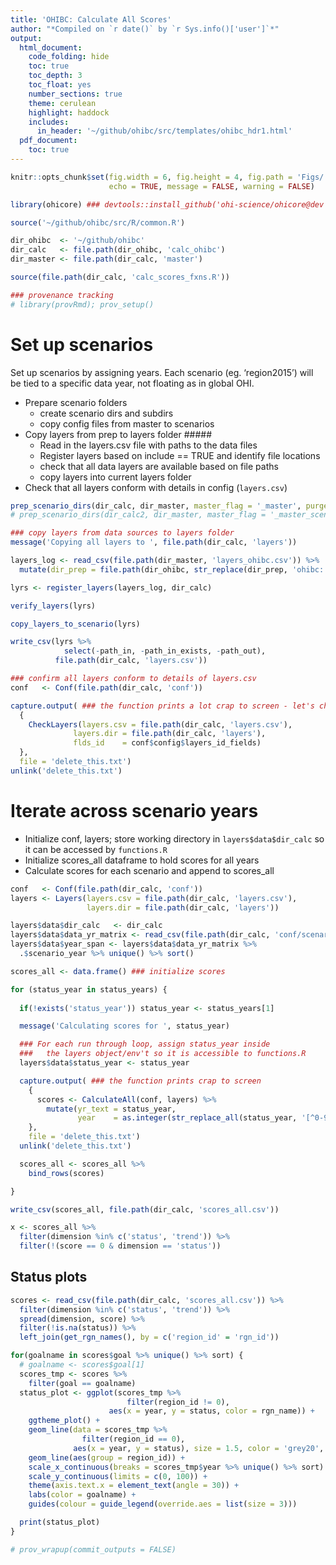 ```yaml
---
title: 'OHIBC: Calculate All Scores'
author: "*Compiled on `r date()` by `r Sys.info()['user']`*"
output:
  html_document:
    code_folding: hide
    toc: true
    toc_depth: 3
    toc_float: yes
    number_sections: true
    theme: cerulean
    highlight: haddock
    includes:
      in_header: '~/github/ohibc/src/templates/ohibc_hdr1.html'
  pdf_document:
    toc: true
---
```


``` r

knitr::opts_chunk$set(fig.width = 6, fig.height = 4, fig.path = 'Figs/',
                      echo = TRUE, message = FALSE, warning = FALSE)

library(ohicore) ### devtools::install_github('ohi-science/ohicore@dev')

source('~/github/ohibc/src/R/common.R')

dir_ohibc  <- '~/github/ohibc'
dir_calc   <- file.path(dir_ohibc, 'calc_ohibc')
dir_master <- file.path(dir_calc, 'master')

source(file.path(dir_calc, 'calc_scores_fxns.R'))

### provenance tracking
# library(provRmd); prov_setup()

```


# Set up scenarios

Set up scenarios by assigning years.  Each scenario (eg. 'region2015') will be tied to a specific data year, not floating as in global OHI.

* Prepare scenario folders
  * create scenario dirs and subdirs
  * copy config files from master to scenarios
* Copy layers from prep to layers folder #####
  * Read in the layers.csv file with paths to the data files
  * Register layers based on include == TRUE and identify file locations
  * check that all data layers are available based on file paths
  * copy layers into current layers folder
* Check that all layers conform with details in config (`layers.csv`)

``` r

prep_scenario_dirs(dir_calc, dir_master, master_flag = '_master', purge = TRUE)
# prep_scenario_dirs(dir_calc2, dir_master, master_flag = '_master_scenario2', purge = TRUE)

### copy layers from data sources to layers folder
message('Copying all layers to ', file.path(dir_calc, 'layers'))

layers_log <- read_csv(file.path(dir_master, 'layers_ohibc.csv')) %>%
  mutate(dir_prep = file.path(dir_ohibc, str_replace(dir_prep, 'ohibc:', '')))

lyrs <- register_layers(layers_log, dir_calc)

verify_layers(lyrs)

copy_layers_to_scenario(lyrs)

write_csv(lyrs %>% 
            select(-path_in, -path_in_exists, -path_out),
          file.path(dir_calc, 'layers.csv'))

### confirm all layers conform to details of layers.csv
conf   <- Conf(file.path(dir_calc, 'conf'))

capture.output( ### the function prints a lot crap to screen - let's change those to messages please!
  {
    CheckLayers(layers.csv = file.path(dir_calc, 'layers.csv'),
              layers.dir = file.path(dir_calc, 'layers'),
              flds_id    = conf$config$layers_id_fields)
  },
  file = 'delete_this.txt')
unlink('delete_this.txt')

```


# Iterate across scenario years

* Initialize conf, layers; store working directory in `layers$data$dir_calc` so it can be accessed by `functions.R`
* Initialize scores_all dataframe to hold scores for all years
* Calculate scores for each scenario and append to scores_all

``` r

conf   <- Conf(file.path(dir_calc, 'conf'))
layers <- Layers(layers.csv = file.path(dir_calc, 'layers.csv'),
                 layers.dir = file.path(dir_calc, 'layers'))

layers$data$dir_calc   <- dir_calc
layers$data$data_yr_matrix <- read_csv(file.path(dir_calc, 'conf/scenario_data_years.csv'))
layers$data$year_span <- layers$data$data_yr_matrix %>%
  .$scenario_year %>% unique() %>% sort()

```

``` r

scores_all <- data.frame() ### initialize scores

for (status_year in status_years) {
  
  if(!exists('status_year')) status_year <- status_years[1]

  message('Calculating scores for ', status_year)

  ### For each run through loop, assign status_year inside
  ###   the layers object/env't so it is accessible to functions.R
  layers$data$status_year <- status_year

  capture.output( ### the function prints crap to screen
    {
      scores <- CalculateAll(conf, layers) %>%
        mutate(yr_text = status_year,
               year    = as.integer(str_replace_all(status_year, '[^0-9]', '')))
    },
    file = 'delete_this.txt')
  unlink('delete_this.txt')

  scores_all <- scores_all %>%
    bind_rows(scores)

}

write_csv(scores_all, file.path(dir_calc, 'scores_all.csv'))

x <- scores_all %>%
  filter(dimension %in% c('status', 'trend')) %>%
  filter(!(score == 0 & dimension == 'status'))

```

## Status plots

``` r

scores <- read_csv(file.path(dir_calc, 'scores_all.csv')) %>%
  filter(dimension %in% c('status', 'trend')) %>%
  spread(dimension, score) %>%
  filter(!is.na(status)) %>%
  left_join(get_rgn_names(), by = c('region_id' = 'rgn_id'))

for(goalname in scores$goal %>% unique() %>% sort) {
  # goalname <- scores$goal[1]
  scores_tmp <- scores %>%
    filter(goal == goalname)
  status_plot <- ggplot(scores_tmp %>% 
                          filter(region_id != 0), 
                      aes(x = year, y = status, color = rgn_name)) +
    ggtheme_plot() +
    geom_line(data = scores_tmp %>% 
                filter(region_id == 0), 
              aes(x = year, y = status), size = 1.5, color = 'grey20', alpha = .8) +
    geom_line(aes(group = region_id)) +
    scale_x_continuous(breaks = scores_tmp$year %>% unique() %>% sort) +
    scale_y_continuous(limits = c(0, 100)) +
    theme(axis.text.x = element_text(angle = 30)) +
    labs(color = goalname) +
    guides(colour = guide_legend(override.aes = list(size = 3)))

  print(status_plot)
}


```


``` r
# prov_wrapup(commit_outputs = FALSE)
```

